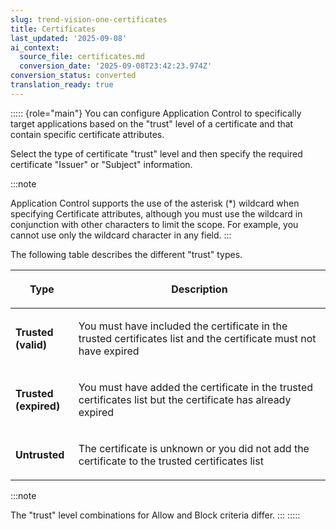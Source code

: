```yaml
---
slug: trend-vision-one-certificates
title: Certificates
last_updated: '2025-09-08'
ai_context:
  source_file: certificates.md
  conversion_date: '2025-09-08T23:42:23.974Z'
conversion_status: converted
translation_ready: true
---
```


::::: {role="main"}
You can configure Application Control to specifically target applications based on the "trust" level of a certificate and that contain specific certificate attributes.

Select the type of certificate "trust" level and then specify the required certificate "Issuer" or "Subject" information.

:::note

Application Control supports the use of the asterisk (\*) wildcard when specifying Certificate attributes, although you must use the wildcard in conjunction with other characters to limit the scope. For example, you cannot use only the wildcard character in any field.
:::

The following table describes the different "trust" types.

<table>
<colgroup>
<col style="width: 20%" />
<col style="width: 80%" />
</colgroup>
<thead>
<tr>
<th><p>Type</p></th>
<th><p>Description</p></th>
</tr>
</thead>
<tbody>
<tr>
<td><p><strong>Trusted (valid)</strong></p></td>
<td><p>You must have included the certificate in the trusted certificates list and the certificate must not have expired</p></td>
</tr>
<tr>
<td><p><strong>Trusted (expired)</strong></p></td>
<td><p>You must have added the certificate in the trusted certificates list but the certificate has already expired</p></td>
</tr>
<tr>
<td><p><strong>Untrusted</strong></p></td>
<td><p>The certificate is unknown or you did not add the certificate to the trusted certificates list</p></td>
</tr>
</tbody>
</table>

:::note

The "trust" level combinations for Allow and Block criteria differ.
:::
:::::
